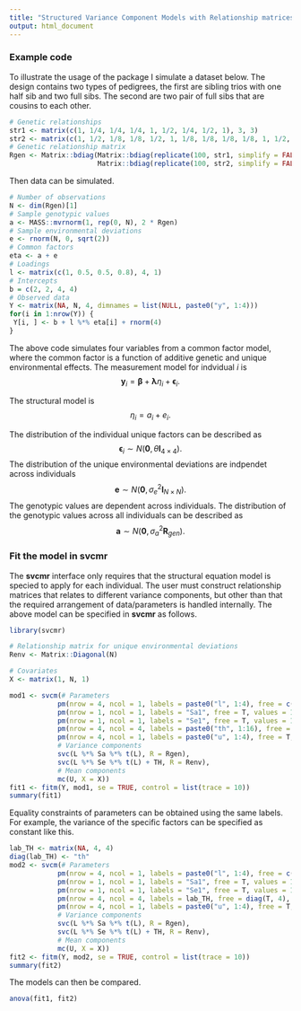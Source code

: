 ```yaml
---
title: "Structured Variance Component Models with Relationship matrices"
output: html_document
---
```


### Example code
To illustrate the usage of the package I simulate a dataset below. The design contains two types of pedigrees, the first are sibling trios with one half sib and two full sibs. The second are two pair of full sibs that are cousins to each other.

```r
# Genetic relationships
str1 <- matrix(c(1, 1/4, 1/4, 1/4, 1, 1/2, 1/4, 1/2, 1), 3, 3)
str2 <- matrix(c(1, 1/2, 1/8, 1/8, 1/2, 1, 1/8, 1/8, 1/8, 1/8, 1, 1/2, 1/8, 1/8, 1/2, 1), 4, 4)
# Genetic relationship matrix
Rgen <- Matrix::bdiag(Matrix::bdiag(replicate(100, str1, simplify = FALSE)),
                      Matrix::bdiag(replicate(100, str2, simplify = FALSE)))
```

Then data can be simulated.
```r
# Number of observations
N <- dim(Rgen)[1]
# Sample genotypic values
a <- MASS::mvrnorm(1, rep(0, N), 2 * Rgen)
# Sample environmental deviations
e <- rnorm(N, 0, sqrt(2))
# Common factors
eta <- a + e
# Loadings
l <- matrix(c(1, 0.5, 0.5, 0.8), 4, 1)
# Intercepts
b = c(2, 2, 4, 4)
# Observed data
Y <- matrix(NA, N, 4, dimnames = list(NULL, paste0("y", 1:4)))
for(i in 1:nrow(Y)) {
 Y[i, ] <- b + l %*% eta[i] + rnorm(4)
}
```

The above code simulates four variables from a common factor model, where the common factor is a function of additive genetic and unique environmental effects. The measurement model for indvidual $i$ is
$$
\boldsymbol{y}_i = \boldsymbol{\beta} + \boldsymbol{\lambda} \eta_i + \boldsymbol{\epsilon}_i.
$$

The structural model is
$$
\eta_i = a_i + e_i.
$$

The distribution of the individual unique factors can be described as
$$
\boldsymbol{\epsilon}_i \sim N(\boldsymbol{0}, \theta \mathbf{I}_{4\times 4}).
$$
The distribution of the unique environmental deviations are indpendet across individuals
$$
\boldsymbol{e} \sim N(\boldsymbol{0}, \sigma^2_e \mathbf{I}_{N\times N}).
$$
The genotypic values are dependent across individuals. The distribution of the genotypic values across all individuals can be described as
$$
\boldsymbol{a} \sim N(\boldsymbol{0}, \sigma^2_a \mathbf{R}_{gen}).
$$

### Fit the model in **svcmr**
The **svcmr** interface only requires that the structural equation model is specied to apply for each individual. The user must construct relationship matrices that relates to different variance components, but other than that the required arrangement of data/parameters is handled internally. The above model can be specified in **svcmr** as follows.
```r
library(svcmr)

# Relationship matrix for unique environmental deviations
Renv <- Matrix::Diagonal(N)

# Covariates
X <- matrix(1, N, 1)

mod1 <- svcm(# Parameters
            pm(nrow = 4, ncol = 1, labels = paste0("l", 1:4), free = c(F, T, T, T), values = 1, name = "L"),
            pm(nrow = 1, ncol = 1, labels = "Sa1", free = T, values = 1, name = "Sa"),
            pm(nrow = 1, ncol = 1, labels = "Se1", free = T, values = 1, name = "Se"),
            pm(nrow = 4, ncol = 4, labels = paste0("th", 1:16), free = diag(T, 4), values = diag(4), name = "TH"),
            pm(nrow = 4, ncol = 1, labels = paste0("u", 1:4), free = T, values = 0, name = "U"),
            # Variance components
            svc(L %*% Sa %*% t(L), R = Rgen),
            svc(L %*% Se %*% t(L) + TH, R = Renv),
            # Mean components
            mc(U, X = X))
fit1 <- fitm(Y, mod1, se = TRUE, control = list(trace = 10))
summary(fit1)
```

Equality constraints of parameters can be obtained using the same labels. For example, the variance of the specific factors can be specified as constant like this.
```r
lab_TH <- matrix(NA, 4, 4)
diag(lab_TH) <- "th"
mod2 <- svcm(# Parameters
            pm(nrow = 4, ncol = 1, labels = paste0("l", 1:4), free = c(F, T, T, T), values = 1, name = "L"),
            pm(nrow = 1, ncol = 1, labels = "Sa1", free = T, values = 1, name = "Sa"),
            pm(nrow = 1, ncol = 1, labels = "Se1", free = T, values = 1, name = "Se"),
            pm(nrow = 4, ncol = 4, labels = lab_TH, free = diag(T, 4), values = diag(4), name = "TH"),
            pm(nrow = 4, ncol = 1, labels = paste0("u", 1:4), free = T, values = 0, name = "U"),
            # Variance components
            svc(L %*% Sa %*% t(L), R = Rgen),
            svc(L %*% Se %*% t(L) + TH, R = Renv),
            # Mean components
            mc(U, X = X))
fit2 <- fitm(Y, mod2, se = TRUE, control = list(trace = 10))
summary(fit2)

```

The models can then be compared.
```r
anova(fit1, fit2)
```


